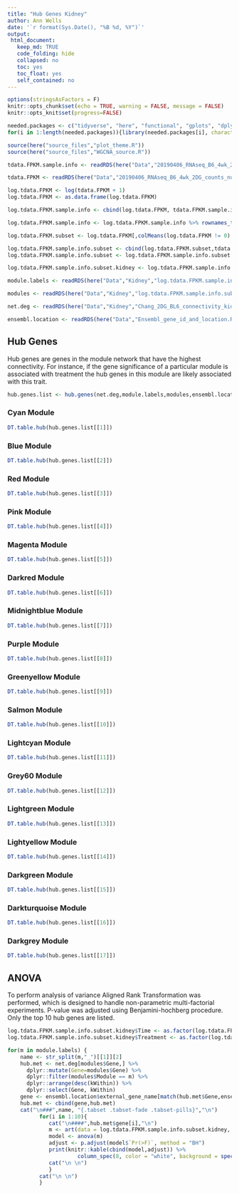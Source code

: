 ```yaml
---
title: "Hub Genes Kidney"
author: Ann Wells
date: '`r format(Sys.Date(), "%B %d, %Y")`'
output:
 html_document:
   keep_md: TRUE
   code_folding: hide
   collapsed: no
   toc: yes
   toc_float: yes
   self_contained: no
---
```


```r
options(stringsAsFactors = F)
knitr::opts_chunk$set(echo = TRUE, warning = FALSE, message = FALSE)
knitr::opts_knit$set(progress=FALSE)

needed.packages <- c("tidyverse", "here", "functional", "gplots", "dplyr", "GeneOverlap", "R.utils", "reshape2","magrittr","data.table", "RColorBrewer","preprocessCore", "ARTool","emmeans", "phia", "gProfileR", "WGCNA", "xtable", "pander", "kableExtra","downloadthis")
for(i in 1:length(needed.packages)){library(needed.packages[i], character.only = TRUE)}

source(here("source_files","plot_theme.R"))
source(here("source_files","WGCNA_source.R"))
```

```r
tdata.FPKM.sample.info <- readRDS(here("Data","20190406_RNAseq_B6_4wk_2DG_counts_phenotypes.RData"))

tdata.FPKM <- readRDS(here("Data","20190406_RNAseq_B6_4wk_2DG_counts_numeric.RData"))

log.tdata.FPKM <- log(tdata.FPKM + 1)
log.tdata.FPKM <- as.data.frame(log.tdata.FPKM)

log.tdata.FPKM.sample.info <- cbind(log.tdata.FPKM, tdata.FPKM.sample.info[,27238:27240])

log.tdata.FPKM.sample.info <- log.tdata.FPKM.sample.info %>% rownames_to_column() %>% filter(rowname != "A113") %>% column_to_rownames()

log.tdata.FPKM.subset <- log.tdata.FPKM[,colMeans(log.tdata.FPKM != 0) > 0.5] 

log.tdata.FPKM.sample.info.subset <- cbind(log.tdata.FPKM.subset,tdata.FPKM.sample.info[,27238:27240])
log.tdata.FPKM.sample.info.subset <- log.tdata.FPKM.sample.info.subset %>% rownames_to_column() %>% filter(rowname != "A113") %>% column_to_rownames()

log.tdata.FPKM.sample.info.subset.kidney <- log.tdata.FPKM.sample.info.subset %>% rownames_to_column() %>% filter(Tissue == "Kidney") %>% column_to_rownames()

module.labels <- readRDS(here("Data","Kidney","log.tdata.FPKM.sample.info.subset.kidney.WGCNA.module.labels.RData"))

modules <- readRDS(here("Data","Kidney","log.tdata.FPKM.sample.info.subset.kidney.WGCNA.module.membership.RData"))

net.deg <- readRDS(here("Data","Kidney","Chang_2DG_BL6_connectivity_kidney.RData"))

ensembl.location <- readRDS(here("Data","Ensembl_gene_id_and_location.RData"))
```

## Hub Genes {.tabset .tabset-fade .tabset-pills}

Hub genes are genes in the module network that have the highest connectivity. For instance, if the gene significance of a particular module is associated with treatment the hub genes in this module are likely associated with this trait.

```r
hub.genes.list <- hub.genes(net.deg,module.labels,modules,ensembl.location)
```

### Cyan Module
```r
DT.table.hub(hub.genes.list[[1]])
```

### Blue Module
```r
DT.table.hub(hub.genes.list[[2]])
```

### Red Module
```r
DT.table.hub(hub.genes.list[[3]])
```

### Pink Module
```r
DT.table.hub(hub.genes.list[[4]])
```

### Magenta Module
```r
DT.table.hub(hub.genes.list[[5]])
```

### Darkred Module
```r
DT.table.hub(hub.genes.list[[6]])
```

### Midnightblue Module
```r
DT.table.hub(hub.genes.list[[7]])
```

### Purple Module
```r
DT.table.hub(hub.genes.list[[8]])
```

### Greenyellow Module
```r
DT.table.hub(hub.genes.list[[9]])
```

### Salmon Module
```r
DT.table.hub(hub.genes.list[[10]])
```

### Lightcyan Module
```r
DT.table.hub(hub.genes.list[[11]])
```

### Grey60 Module
```r
DT.table.hub(hub.genes.list[[12]])
```

### Lightgreen Module
```r
DT.table.hub(hub.genes.list[[13]])
```

### Lightyellow Module
```r
DT.table.hub(hub.genes.list[[14]])
```

### Darkgreen Module
```r
DT.table.hub(hub.genes.list[[15]])
```

### Darkturquoise Module
```r
DT.table.hub(hub.genes.list[[16]])
```

### Darkgrey Module
```r
DT.table.hub(hub.genes.list[[17]])
```

## ANOVA {.tabset .tabset-fade .tabset-pills}

To perform analysis of variance Aligned Rank Transformation was performed, which is designed to handle non-parametric multi-factorial experiments. P-value was adjusted using Benjamini-hochberg procedure. Only the top 10 hub genes are listed.

```r
log.tdata.FPKM.sample.info.subset.kidney$Time <- as.factor(log.tdata.FPKM.sample.info.subset.kidney$Time)
log.tdata.FPKM.sample.info.subset.kidney$Treatment <- as.factor(log.tdata.FPKM.sample.info.subset.kidney$Treatment)

for(m in module.labels) {
    name <- str_split(m,"_")[[1]][2]
    hub.met <- net.deg[modules$Gene,] %>%
      dplyr::mutate(Gene=modules$Gene) %>%
      dplyr::filter(modules$Module == m) %>%
      dplyr::arrange(desc(kWithin)) %>%
      dplyr::select(Gene, kWithin)
    gene <- ensembl.location$external_gene_name[match(hub.met$Gene,ensembl.location$ensembl_gene_id)]
    hub.met <- cbind(gene,hub.met)
    cat("\n###",name, "{.tabset .tabset-fade .tabset-pills}","\n")
          for(i in 1:10){
             cat("\n####",hub.met$gene[i],"\n")
             m <- art(data = log.tdata.FPKM.sample.info.subset.kidney, log.tdata.FPKM.sample.info.subset.kidney[,hub.met$Gene[i]] ~ Time*Treatment)
             model <- anova(m)
             adjust <- p.adjust(model$`Pr(>F)`, method = "BH")
             print(knitr::kable(cbind(model,adjust)) %>% 
                      column_spec(8, color = "white", background = spec_color(adjust, end = 0.05, scale_from = c(0,0.05))) %>% kable_styling(bootstrap_options = c("striped", "hover", "responsive")))
             cat("\n \n")
             }
          cat("\n \n")
          }
```